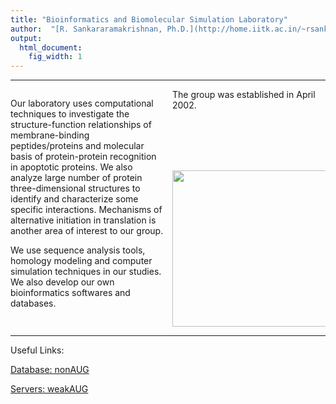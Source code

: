 ```yaml
---
title: "Bioinformatics and Biomolecular Simulation Laboratory"
author:  "[R. Sankararamakrishnan, Ph.D.](http://home.iitk.ac.in/~rsankar/) at [Department of Biological Sciences and Bioengineering, IIT-Kanpur](http://www.iitk.ac.in/bsbe/), Updated on `r Sys.Date()`"
output:
  html_document:
    fig_width: 1
---
```


----

<style>
  .col2 {
    columns: 2 200px;         /* number of columns and width in pixels*/
    -webkit-columns: 2 200px; /* chrome, safari */
    -moz-columns: 2 200px;    /* firefox */
  }
</style>
 

<div class="col2">


Our laboratory uses computational techniques to investigate the structure-function 
relationships of membrane-binding peptides/proteins and molecular basis of 
protein-protein recognition in apoptotic proteins. We also analyze large number 
of protein three-dimensional structures to identify and characterize some specific 
interactions. Mechanisms of alternative initiation in translation is another area 
of interest to our group.

We use sequence analysis tools, homology modeling and computer simulation techniques 
in our studies. We also develop our own bioinformatics softwares and databases.

The group was established in April 2002.

<br>
<br>
<br>
<br>


<img src="img/sankar.jpg" width="250px">
</div>

----
Useful Links:

[Database: nonAUG](http://bioinfo.iitk.ac.in/bioinfo/)

[Servers: weakAUG](http://bioinfo.iitk.ac.in/bioinfo/)
